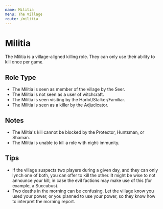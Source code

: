 ```yaml
---
name: Militia
menu: The Village
route: /militia
---
```


# Militia

The Militia is a village-aligned killing role. They can only use their ability to kill once per game.

## Role Type

- The Militia is seen as member of the village by the Seer.
- The Militia is not seen as a user of witchcraft.
- The Militia is seen visiting by the Harlot/Stalker/Familiar.
- The Militia is seen as a killer by the Adjudicator.

## Notes

- The Miltia's kill cannot be blocked by the Protector, Huntsman, or Shaman.
- The Militia is unable to kill a role with night-immunity.

## Tips

- If the village suspects two players during a given day, and they can only lynch one of both, you can offer to kill the other. It might be wise to not announce your kill, in case the evil factions may make use of this (for example, a Succubus).
- Two deaths in the morning can be confusing. Let the village know you used your power, or you planned to use your power, so they know how to interpret the morning report.
